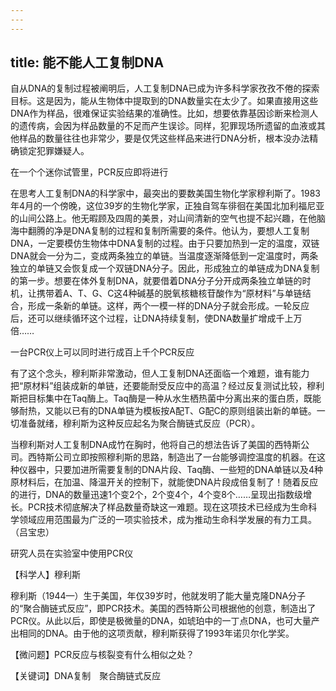```yaml
---
---
---
```

title: 能不能人工复制DNA
---




自从DNA的复制过程被阐明后，人工复制DNA已成为许多科学家孜孜不倦的探索目标。这是因为，能从生物体中提取到的DNA数量实在太少了。如果直接用这些DNA作为样品，很难保证实验结果的准确性。比如，想要依靠基因诊断来检测人的遗传病，会因为样品数量的不足而产生误诊。同样，犯罪现场所遗留的血液或其他样品的数量往往也非常少，要是仅凭这些样品来进行DNA分析，根本没办法精确锁定犯罪嫌疑人。

在一个个迷你试管里，PCR反应即将进行



在思考人工复制DNA的科学家中，最突出的要数美国生物化学家穆利斯了。1983年4月的一个傍晚，这位39岁的生物化学家，正独自驾车徘徊在美国北加利福尼亚的山间公路上。他无暇顾及四周的美景，对山间清新的空气也提不起兴趣，在他脑海中翻腾的净是DNA复制的过程和复制所需要的条件。他认为，要想人工复制DNA，一定要模仿生物体中DNA复制的过程。由于只要加热到一定的温度，双链DNA就会一分为二，变成两条独立的单链。当温度逐渐降低到一定温度时，两条独立的单链又会恢复成一个双链DNA分子。因此，形成独立的单链成为DNA复制的第一步。想要在体外复制DNA，就要借着DNA分子分开成两条独立单链的时机，让携带着A、T、G、C这4种碱基的脱氧核糖核苷酸作为“原材料”与单链结合，形成一条新的单链。这样，两个一模一样的DNA分子就会形成。一轮反应后，还可以继续循环这个过程，让DNA持续复制，使DNA数量扩增成千上万倍……

一台PCR仪上可以同时进行成百上千个PCR反应



有了这个念头，穆利斯非常激动，但人工复制DNA还面临一个难题，谁有能力把“原材料”组装成新的单链，还要能耐受反应中的高温？经过反复测试比较，穆利斯把目标集中在Taq酶上。Taq酶是一种从水生栖热菌中分离出来的蛋白质，既能够耐热，又能以已有的DNA单链为模板按A配T、G配C的原则组装出新的单链。一切准备就绪，穆利斯为这种反应起名为聚合酶链式反应（PCR）。

当穆利斯对人工复制DNA成竹在胸时，他将自己的想法告诉了美国的西特斯公司。西特斯公司立即按照穆利斯的思路，制造出了一台能够调控温度的机器。在这种仪器中，只要加进所需要复制的DNA片段、Taq酶、一些短的DNA单链以及4种原材料后，在加温、降温开关的控制下，就能使DNA片段成倍复制了！随着反应的进行，DNA的数量迅速1个变2个，2个变4个，4个变8个……呈现出指数级增长。PCR技术彻底解决了样品数量奇缺这一难题。现在这项技术已经成为生命科学领域应用范围最为广泛的一项实验技术，成为推动生命科学发展的有力工具。（吕宝忠）

研究人员在实验室中使用PCR仪





【科学人】穆利斯



穆利斯（1944—）生于美国，年仅39岁时，他就发明了能大量克隆DNA分子的“聚合酶链式反应”，即PCR技术。美国的西特斯公司根据他的创意，制造出了PCR仪。从此以后，即使是极微量的DNA，如琥珀中的一丁点DNA，也可大量产出相同的DNA。由于他的这项贡献，穆利斯获得了1993年诺贝尔化学奖。

【微问题】PCR反应与核裂变有什么相似之处？

【关键词】DNA复制　聚合酶链式反应